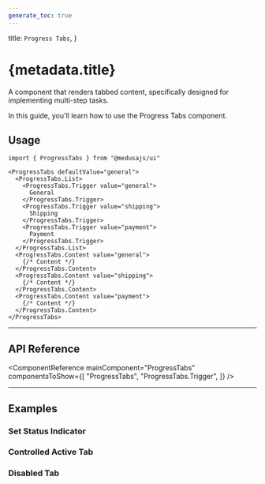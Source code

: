 ```yaml
---
generate_toc: true
---
```



  title: `Progress Tabs`,
}

# {metadata.title}

A component that renders tabbed content, specifically designed for implementing multi-step tasks.

In this guide, you'll learn how to use the Progress Tabs component.

<ComponentExample name="progress-tabs-demo" />

## Usage

```tsx
import { ProgressTabs } from "@medusajs/ui"
```

```tsx
<ProgressTabs defaultValue="general">
  <ProgressTabs.List>
    <ProgressTabs.Trigger value="general">
      General
    </ProgressTabs.Trigger>
    <ProgressTabs.Trigger value="shipping">
      Shipping
    </ProgressTabs.Trigger>
    <ProgressTabs.Trigger value="payment">
      Payment
    </ProgressTabs.Trigger>
  </ProgressTabs.List>
  <ProgressTabs.Content value="general">
    {/* Content */}
  </ProgressTabs.Content>
  <ProgressTabs.Content value="shipping">
    {/* Content */}
  </ProgressTabs.Content>
  <ProgressTabs.Content value="payment">
    {/* Content */}
  </ProgressTabs.Content>
</ProgressTabs>
```

---

## API Reference

<ComponentReference mainComponent="ProgressTabs" componentsToShow={[
  "ProgressTabs",
  "ProgressTabs.Trigger",
]} />

---

## Examples

### Set Status Indicator

<ComponentExample name="progress-tabs-status" />

### Controlled Active Tab

<ComponentExample name="progress-tabs-controlled" />

### Disabled Tab

<ComponentExample name="progress-tabs-disabled" hideFeedback />
